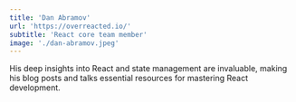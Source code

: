 ```yaml
---
title: 'Dan Abramov'
url: 'https://overreacted.io/'
subtitle: 'React core team member'
image: './dan-abramov.jpeg'
---
```


His deep insights into React and state management are invaluable, making his blog posts and talks essential resources for mastering React development.
